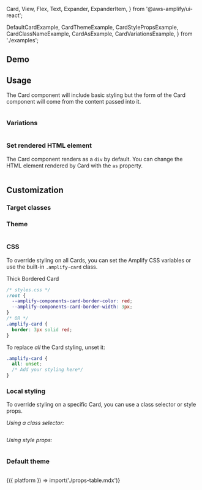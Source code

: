   Card,
  View,
  Flex,
  Text,
  Expander,
  ExpanderItem,
} from '@aws-amplify/ui-react';

  DefaultCardExample,
  CardThemeExample,
  CardStylePropsExample,
  CardClassNameExample,
  CardAsExample,
  CardVariationsExample,
} from './examples';

## Demo

<CardDemo />

## Usage

The Card component will include basic styling but the form of the Card component will come from the content passed into it.

<Example>
  <DefaultCardExample />
  
  <ExampleCode>

```jsx file=./examples/DefaultCardExample.tsx

```

  </ExampleCode>
</Example>

### Variations

<Example>
  <CardVariationsExample />
  
  <ExampleCode>

```jsx file=./examples/CardVariationsExample.tsx

```

  </ExampleCode>
</Example>

### Set rendered HTML element

The Card component renders as a `div` by default. You can change the HTML element rendered by Card with the `as` property.

<Example>
  <CardAsExample />
  
  <ExampleCode>

```jsx file=./examples/CardAsExample.tsx

```

  </ExampleCode>
</Example>

## Customization

### Target classes

<ComponentStyleDisplay componentName="Card" />

### Theme

<ThemeAlert />

<Example>
  <CardThemeExample />
  
  <ExampleCode>

```jsx file=./examples/CardThemeExample.tsx

```

  </ExampleCode>
</Example>

### CSS

To override styling on all Cards, you can set the Amplify CSS variables or use the built-in `.amplify-card` class.

<Example>
  <Card className="amplify-ui-card-thick-border"> Thick Bordered Card </Card>
  
  <ExampleCode>

```css
/* styles.css */
:root {
  --amplify-components-card-border-color: red;
  --amplify-components-card-border-width: 3px;
}
/* OR */
.amplify-card {
  border: 3px solid red;
}
```

</ExampleCode>
</Example>

To replace _all_ the Card styling, unset it:

```css
.amplify-card {
  all: unset;
  /* Add your styling here*/
}
```

### Local styling

To override styling on a specific Card, you can use a class selector or style props.

_Using a class selector:_

<Example>
  <CardClassNameExample />
  
  <ExampleCode>

```jsx file=./examples/CardClassNameExample.tsx

```

  </ExampleCode>
</Example>

_Using style props:_

<Example>
  <CardStylePropsExample />
  
  <ExampleCode>

```jsx file=./examples/CardStylePropsExample.tsx

```

  </ExampleCode>
</Example>

### Default theme

```ts file=../../../../../../packages/ui/src/theme/tokens/components/card.ts

```


<Fragment>
  {({ platform }) => import('./props-table.mdx')}
</Fragment>

